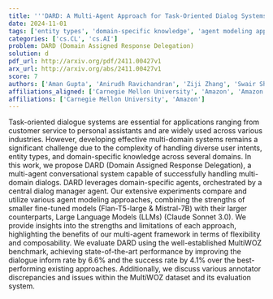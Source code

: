 ```yaml
---
title: '''DARD: A Multi-Agent Approach for Task-Oriented Dialog Systems'''
date: 2024-11-01
tags: ['entity types', 'domain-specific knowledge', 'agent modeling approaches', 'MultiWOZ benchmark', 'multi-agent conversational system', 'task-oriented dialogue systems', 'dialogue inform rate', 'Large Language Models', 'fine-tuned models', 'MultiWOZ dataset', 'multi-domain systems', 'dialog manager agent', 'annotator discrepancies', 'success rate', 'user intents']
categories: ['cs.CL', 'cs.AI']
problem: DARD (Domain Assigned Response Delegation)
solution: d
pdf_url: http://arxiv.org/pdf/2411.00427v1
arx_url: http://arxiv.org/abs/2411.00427v1
score: 7
authors: ['Aman Gupta', 'Anirudh Ravichandran', 'Ziji Zhang', 'Swair Shah', 'Anurag Beniwal', 'Narayanan Sadagopan']
affiliations_aligned: ['Carnegie Mellon University', 'Amazon', 'Amazon', 'Amazon', 'Amazon', 'Amazon']
affiliations: ['Carnegie Mellon University', 'Amazon']
---
```



Task-oriented dialogue systems are essential for applications ranging from customer service to personal assistants and are widely used across various industries. However, developing effective multi-domain systems remains a significant challenge due to the complexity of handling diverse user intents, entity types, and domain-specific knowledge across several domains. In this work, we propose DARD (Domain Assigned Response Delegation), a multi-agent conversational system capable of successfully handling multi-domain dialogs. DARD leverages domain-specific agents, orchestrated by a central dialog manager agent. Our extensive experiments compare and utilize various agent modeling approaches, combining the strengths of smaller fine-tuned models (Flan-T5-large & Mistral-7B) with their larger counterparts, Large Language Models (LLMs) (Claude Sonnet 3.0). We provide insights into the strengths and limitations of each approach, highlighting the benefits of our multi-agent framework in terms of flexibility and composability. We evaluate DARD using the well-established MultiWOZ benchmark, achieving state-of-the-art performance by improving the dialogue inform rate by 6.6% and the success rate by 4.1% over the best-performing existing approaches. Additionally, we discuss various annotator discrepancies and issues within the MultiWOZ dataset and its evaluation system.